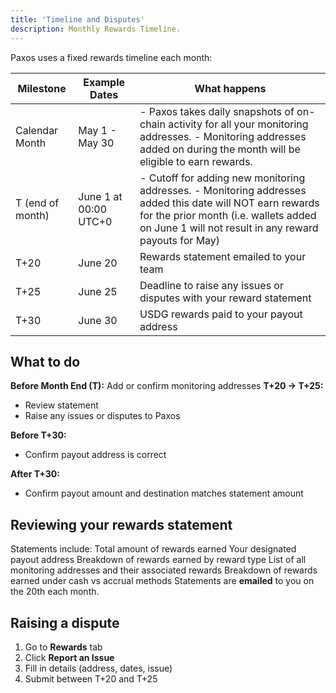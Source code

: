 ```yaml
---
title: 'Timeline and Disputes'
description: Monthly Rewards Timeline.
---
```


[addresses]: /dashboard/addresses
[fiat]: /dashboard/fiat

Paxos uses a fixed rewards timeline each month:

| Milestone | Example Dates | What happens |
| --- | --- | -- |
| Calendar Month  |  May 1 - May 30 | - Paxos takes daily snapshots of on-chain activity for all your monitoring addresses. - Monitoring addresses added on during the month will be eligible to earn rewards.  |
| T (end of month) | June 1 at 00:00 UTC+0 | - Cutoff for adding new monitoring addresses. - Monitoring addresses added this date will NOT earn rewards for the prior month (i.e. wallets added on June 1 will not result in any reward payouts for May)|
| T+20 | June 20 | Rewards statement emailed to your team |
| T+25 | June 25 | Deadline to raise any issues or disputes with your reward statement |
| T+30 | June 30 | USDG rewards paid to your payout address |

## What to do
**Before Month End (T):**
Add or confirm monitoring addresses
**T+20 → T+25:**
- Review statement
- Raise any issues or disputes to Paxos

**Before T+30:**
- Confirm payout address is correct

**After T+30:**
- Confirm payout amount and destination matches statement amount

## Reviewing your rewards statement
Statements include:
Total amount of rewards earned
Your designated payout address
Breakdown of rewards earned by reward type
List of all monitoring addresses and their associated rewards
Breakdown of rewards earned under cash vs accrual methods
Statements are **emailed** to you on the 20th each month.

## Raising a dispute

1. Go to **Rewards** tab
2. Click **Report an Issue**
3. Fill in details (address, dates, issue)
4. Submit between T+20 and T+25
